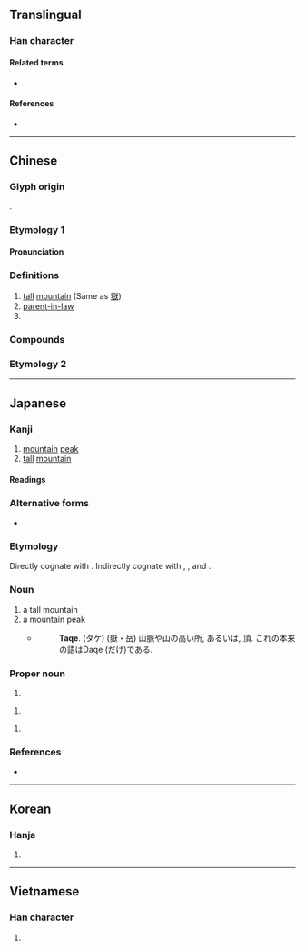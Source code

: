 {{also|嶽}}
{{character info/new}}
==Translingual==

===Han character===
{{Han char|rn=46|rad=山|as=05|sn=8|four=72772|canj=OMU|ids=⿱丘山}}

====Related terms====
* {{l|mul|山}}

====References====
* {{Han ref|kx=0309.310|dkj=08001|dj=0609.250|hdz=10767.140|uh=5CB3|ud=23731|bh=A9A8|bd=43432}}

----

==Chinese==
{{zh-forms}}
{{zh-wp|zh:岳姓}}

===Glyph origin===
{{Han etym}}
{{Han compound|丘|山|t1=dune|t2=mountain}}.

===Etymology 1===

====Pronunciation====
{{zh-pron
|m=yuè
|c=ngok6
|h=pfs=ngo̍k
|mn=ga̍k
|mc=y
|oc=y
|ma=
|cat=n,pn
}}

===Definitions===
{{zh-hanzi}}

# [[tall]] [[mountain]] (Same as [[嶽]])
# [[parent-in-law]]
# {{surname|lang=zh}}

===Compounds===
{{zh-der|岳陽|五岳|岳父|岳家|令岳|岳伯|岳墳|岳母|岳陽樓|岳牧|岳撼山崩|岳州|岳岳|岳丈|山岳|四岳|四山五岳|岳廟|五岳四瀆|岳家軍|搖山振岳|潘岳鬢白|投潘岳果|潘岳白髮|景岳全書|方岳|淵渟岳峙|福如山岳|海岳名言|潘岳貌美|華岳|關岳|負山戴岳|岳飛|岳崗|岳底}}

===Etymology 2===
{{zh-see|嶽}}

----

==Japanese==
{{ja-kanji forms|岳|嶽}}

===Kanji===
{{ja-kanji|grade=c|rs=山05|kyu=嶽}}

# [[mountain]] [[peak]]
# [[tall]] [[mountain]]

====Readings====
{{ja-readings
|on=がく
|kun=たけ-
|nanori=たける
}}

===Alternative forms===
* {{l|ja|嶽}}

===Etymology===
{{ja-kanjitab|たけ|yomi=k}}
{{ja-kanjitab|がく|yomi=o}}
Directly cognate with {{m|ja|丈|tr=take||height}}. Indirectly cognate with {{m|ja|高|tr=taka||height}}, {{m|ja|高い|tr=takai||high}}, and {{m|ja|長ける|tr=takeru||to be high}}.

===Noun===
{{ja-noun|たけ}}

# a tall mountain
# a mountain peak
#* {{RQ:Nippo Jisho|612}}
#*: '''Taqe'''. (タケ) (嶽・岳) 山脈や山の高い所, あるいは, 頂. これの本来の語はDaqe (だけ)である.

===Proper noun===
{{ja-pos|たけし|proper}}

# {{given name|male|lang=ja|sort=たけし}}

{{ja-pos|たける|proper}}

# {{given name|male|lang=ja|sort=たける}}

{{ja-pos|がく|proper}}

# {{given name|male|lang=ja}}

===References===
* {{R:Nippo Jisho}}

----

==Korean==

===Hanja===
{{ko-hanja|hangeul=악|rv=ak|mr=ak}}

# {{defn|lang=ko|sort=山05}}

----

==Vietnamese==

===Han character===
{{vi-hantu|[[nhạc]]|rs=山05}}

# {{defn|lang=vi|sort=山05}}
